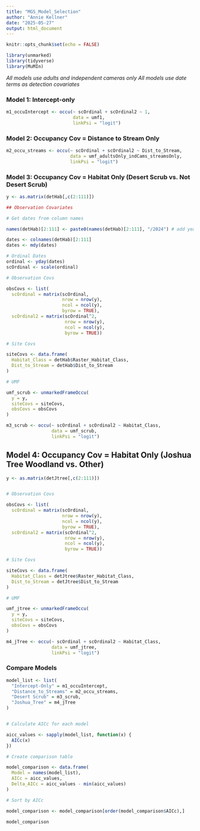 ```yaml
---
title: "MGS_Model_Selection"
author: "Annie Kellner"
date: "2025-05-27"
output: html_document
---
```


```r

knitr::opts_chunk$set(echo = FALSE)

```

```r

library(unmarked)
library(tidyverse)
library(MuMIn)

```


*All models use adults and independent cameras only*
*All models use date terms as detection covariates*

### Model 1: Intercept-only
  
```r

m1_occuIntercept <- occu(~ scOrdinal + scOrdinal2 ~ 1,
                         data = umf1,
                         linkPsi = "logit")

```
  
### Model 2: Occupancy Cov = Distance to Stream Only
  
```r

m2_occu_streams <- occu(~ scOrdinal + scOrdinal2 ~ Dist_to_Stream,
                        data = umf_adultsOnly_indCams_streamsOnly,
                        linkPsi = "logit") 

```

### Model 3: Occupancy Cov = Habitat Only (Desert Scrub vs. Not Desert Scrub)

```r


y <- as.matrix(detHab[,c(2:111)]) 

## Observation Covariates

# Get dates from column names

names(detHab)[2:111] <- paste0(names(detHab)[2:111], "/2024") # add year to column names

dates <- colnames(detHab)[2:111]
dates <- mdy(dates)

# Ordinal Dates
ordinal <- yday(dates)
scOrdinal <- scale(ordinal)

# Observation Covs

obsCovs <- list(
  scOrdinal = matrix(scOrdinal, 
                     nrow = nrow(y), 
                     ncol = ncol(y), 
                     byrow = TRUE),
  scOrdinal2 = matrix(scOrdinal^2, 
                      nrow = nrow(y),
                      ncol = ncol(y),
                      byrow = TRUE))

# Site Covs

siteCovs <- data.frame(
  Habitat_Class = detHab$Raster_Habitat_Class,
  Dist_to_Stream = detHab$Dist_to_Stream
)

# UMF

umf_scrub <- unmarkedFrameOccu(
  y = y,
  siteCovs = siteCovs,
  obsCovs = obsCovs
)

```

```r

m3_scrub <- occu(~ scOrdinal + scOrdinal2 ~ Habitat_Class,
                 data = umf_scrub,
                 linkPsi = "logit")

```

## Model 4: Occupancy Cov = Habitat Only (Joshua Tree Woodland vs. Other)

```r

y <- as.matrix(detJtree[,c(2:111)]) 


# Observation Covs

obsCovs <- list(
  scOrdinal = matrix(scOrdinal, 
                     nrow = nrow(y), 
                     ncol = ncol(y), 
                     byrow = TRUE),
  scOrdinal2 = matrix(scOrdinal^2, 
                      nrow = nrow(y),
                      ncol = ncol(y),
                      byrow = TRUE))

# Site Covs

siteCovs <- data.frame(
  Habitat_Class = detJtree$Raster_Habitat_Class,
  Dist_to_Stream = detJtree$Dist_to_Stream
)

# UMF

umf_jtree <- unmarkedFrameOccu(
  y = y,
  siteCovs = siteCovs,
  obsCovs = obsCovs
)


```

```r

m4_jTree <- occu(~ scOrdinal + scOrdinal2 ~ Habitat_Class,
                 data = umf_jtree,
                 linkPsi = "logit")

```

### Compare Models

```r

model_list <- list(
  "Intercept-Only" = m1_occuIntercept,
  "Distance_to_Streams" = m2_occu_streams,
  "Desert Scrub" = m3_scrub,
  "Joshua_Tree" = m4_jTree
)


# Calculate AICc for each model

aicc_values <- sapply(model_list, function(x) {
  AICc(x)
})

# Create comparison table

model_comparison <- data.frame(
  Model = names(model_list),
  AICc = aicc_values,
  Delta_AICc = aicc_values - min(aicc_values)
)

# Sort by AICc

model_comparison <- model_comparison[order(model_comparison$AICc),]

model_comparison
```


